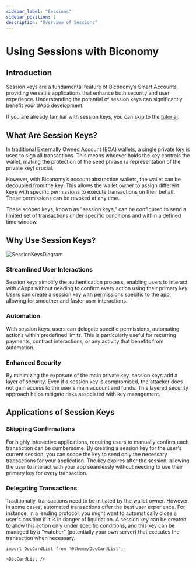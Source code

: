 ```yaml
---
sidebar_label: "Sessions"
sidebar_position: 1
description: "Overview of Sessions"
---
```


# Using Sessions with Biconomy

## Introduction

Session keys are a fundamental feature of Biconomy’s Smart Accounts, providing versatile applications that enhance both security and user experience. Understanding the potential of session keys can significantly benefit your dApp development.

If you are already familiar with session keys, you can skip to the [tutorial](/tutorials/sessions).

## What Are Session Keys?

In traditional Externally Owned Account (EOA) wallets, a single private key is used to sign all transactions. This means whoever holds the key controls the wallet, making the protection of the seed phrase (a representation of the private key) crucial.

However, with Biconomy’s account abstraction wallets, the wallet can be decoupled from the key. This allows the wallet owner to assign different keys with specific permissions to execute transactions on their behalf. These permissions can be revoked at any time.

These scoped keys, known as "session keys," can be configured to send a limited set of transactions under specific conditions and within a defined time window.

## Why Use Session Keys?

![SessionKeysDiagram](../images/modules/sessionKeys.png)

### Streamlined User Interactions

Session keys simplify the authentication process, enabling users to interact with dApps without needing to confirm every action using their primary key. Users can create a session key with permissions specific to the app, allowing for smoother and faster user interactions.

### Automation

With session keys, users can delegate specific permissions, automating actions within predefined limits. This is particularly useful for recurring payments, contract interactions, or any activity that benefits from automation.

### Enhanced Security

By minimizing the exposure of the main private key, session keys add a layer of security. Even if a session key is compromised, the attacker does not gain access to the user's main account and funds. This layered security approach helps mitigate risks associated with key management.


## Applications of Session Keys

### Skipping Confirmations

For highly interactive applications, requiring users to manually confirm each transaction can be cumbersome. By creating a session key for the user's current session, you can scope the key to send only the necessary transactions for your application. The key expires after the session, allowing the user to interact with your app seamlessly without needing to use their primary key for every transaction.

### Delegating Transactions

Traditionally, transactions need to be initiated by the wallet owner. However, in some cases, automated transactions offer the best user experience. For instance, in a lending protocol, you might want to automatically close a user's position if it is in danger of liquidation. A session key can be created to allow this action only under specific conditions, and this key can be managed by a "watcher" (potentially your own server) that executes the transaction when necessary.


```mdx-code-block
import DocCardList from '@theme/DocCardList';

<DocCardList />
```